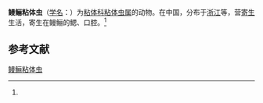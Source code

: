 {{Speciesbox
| name = 鳗鲡粘体虫
| status = 
| status_system = 
| image = 
| genus = Myxosoma
| species = anguilli
| authority = (Wu, 1977)<ref name='id9364'>{{cite web| url =http://www.bioinfo.cn/db05/BjdwSpecies.php?action=view&id=9364| title =鳗鲡粘体虫| work =《中国动物物种编目数据库》| publisher =中国科学院微生物研究所| author =中国科学院动物研究所| accessdate =2009-04-16| deadurl =yes| archiveurl =https://web.archive.org/web/20160305004447/http://www.bioinfo.cn/db05/BjdwSpecies.php?action=view&id=9364| archivedate =2016-03-05}}</ref>
}}

'''鳗鲡粘体虫'''（[[学名|学名]]：{{lang|la|''Myxosoma anguilli''}}）为[[粘体科|粘体科]][[粘体虫属|粘体虫属]]的动物。在中国，分布于[[浙江|浙江]]等，营[[寄生|寄生]]生活，寄生在鳗鲡的鳃、口腔。<ref name='id9364'/>

== 参考文献 ==
{{reflist}}

{{Wikispecies|Myxosoma anguilli}}

[[Category:粘体虫属|鳗鲡粘体虫]]


{{Cnidarian-stub}}